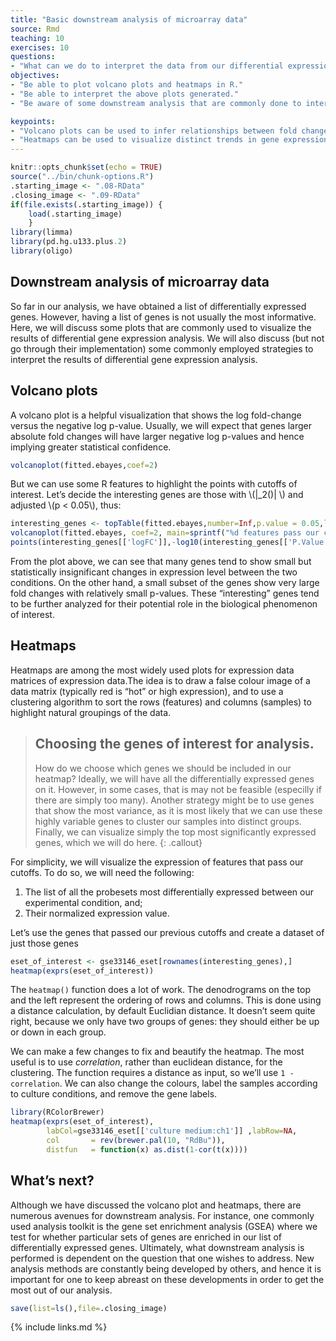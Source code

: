 ```yaml
---
title: "Basic downstream analysis of microarray data"
source: Rmd
teaching: 10
exercises: 10
questions: 
- "What can we do to interpret the data from our differential expression analysis?"
objectives:
- "Be able to plot volcano plots and heatmaps in R." 
- "Be able to interpret the above plots generated."
- "Be aware of some downstream analysis that are commonly done to interpret the results of differential expression analysis." 

keypoints: 
- "Volcano plots can be used to infer relationships between fold changes and statstical confidence."
- "Heatmaps can be used to visualize distinct trends in gene expression patterns between different experimental conditions by clustering."
---
```



```r
knitr::opts_chunk$set(echo = TRUE)
source("../bin/chunk-options.R")
.starting_image <- ".08-RData"
.closing_image <- ".09-RData"
if(file.exists(.starting_image)) {
    load(.starting_image)
    }
library(limma)
library(pd.hg.u133.plus.2)
library(oligo)
```

## Downstream analysis of microarray data


So far in our analysis, we have obtained a list of differentially expressed genes. However, having a list of genes is not usually the most informative. Here, we will discuss some plots that are commonly used to visualize the results of differential gene expression analysis. We will also discuss (but not go through their implementation) some commonly employed strategies to interpret the results of differential gene expression analysis. 

## Volcano plots 

A volcano plot is a helpful visualization that shows the log fold-change versus the negative log p-value. Usually, we will expect that genes larger absolute fold changes will have larger negative log p-values and hence implying greater statistical confidence. 


```r
volcanoplot(fitted.ebayes,coef=2)
```

But we can use some R features to highlight the points with cutoffs of
interest. Let's decide the interesting genes are those with
\\(|\log_2(\text{fold change})| \ge 2\\) and adjusted \\(p < 0.05\\), thus:

```r
interesting_genes <- topTable(fitted.ebayes,number=Inf,p.value = 0.05,lfc=2)
volcanoplot(fitted.ebayes, coef=2, main=sprintf("%d features pass our cutoffs",nrow(interesting_genes)))
points(interesting_genes[['logFC']],-log10(interesting_genes[['P.Value']]),col='red')
```

From the plot above, we can see that many genes tend to show small but statistically insignificant changes in expression level between the two conditions. On the other hand, a small subset of the genes show very large fold changes with relatively small p-values. These "interesting" genes tend to be further analyzed for their potential role in the biological phenomenon of interest. 

## Heatmaps 

Heatmaps are among the most widely used plots for expression data matrices of expression data.The idea is to draw a false colour image of a data matrix (typically red is "hot" or high expression), and to use a clustering algorithm to sort the rows (features) and columns (samples) to highlight natural groupings of the data.

> ## Choosing the genes of interest for analysis. 
>
> How do we choose which genes we should be included in our heatmap? Ideally, we will have
> all the differentially expressed genes on it. However, in some cases, that is may not be feasible
> (especilly if there are simply too many).
> Another strategy might be to use genes that show the most variance, as it is
> most likely that we can use these highly variable genes to cluster our samples into
> distinct groups. Finally, we can visualize simply the top most significantly expressed
> genes, which we will do here.
{: .callout}

For simplicity, we will visualize the expression of features that pass our cutoffs. To do so, we will need the following: 

1. The list of all the probesets most differentially expressed between our experimental condition, and;
2. Their normalized expression value. 

Let's use the genes that passed our previous cutoffs and create a dataset of just those genes

```r
eset_of_interest <- gse33146_eset[rownames(interesting_genes),]
heatmap(exprs(eset_of_interest))
```

The `heatmap()` function does a lot of work. The denodrograms on the top and the left represent the ordering of rows and columns. This is done using a distance calculation, by default Euclidian distance. It doesn't seem quite right, because we only have two groups of genes: they should either be up or down in each group.

We can make a few changes to fix and beautify the  heatmap. The most useful is to use *correlation*, rather than euclidean distance, for the clustering. The function requires a distance as input, so we'll use `1 - correlation`.  We can also change the colours, label the samples according to culture conditions, and remove the gene labels.


```r
library(RColorBrewer)
heatmap(exprs(eset_of_interest),
        labCol=gse33146_eset[['culture medium:ch1']] ,labRow=NA,
        col       = rev(brewer.pal(10, "RdBu")),
        distfun   = function(x) as.dist(1-cor(t(x))))
```


## What's next?

Although we have discussed the volcano plot and heatmaps, there are numerous avenues for downstream analysis. For instance, one commonly used analysis toolkit is the gene set enrichment analysis (GSEA) where we test for whether particular sets of genes are enriched in our list of differentially expressed genes. Ultimately, what downstream analysis is performed is dependent on the question that one wishes to address. New analysis methods are constantly being developed by others, and hence it is important for one to keep abreast on these developments in order to get the most out of our analysis. 

```r
save(list=ls(),file=.closing_image)
```

{% include links.md %}
